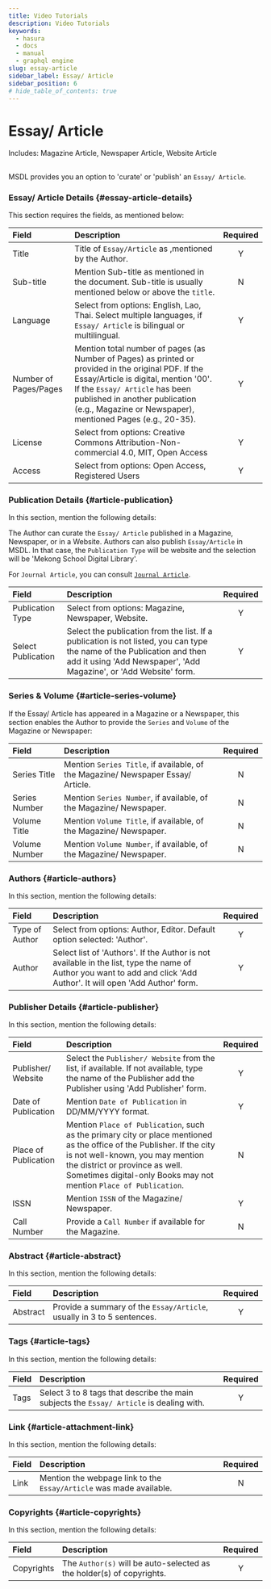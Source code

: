 ```yaml
---
title: Video Tutorials
description: Video Tutorials
keywords:
  - hasura
  - docs
  - manual
  - graphql engine
slug: essay-article
sidebar_label: Essay/ Article
sidebar_position: 6
# hide_table_of_contents: true
---
```



# Essay/ Article

<div className="badge badge--primary heading-badge">Includes: Magazine Article, Newspaper Article, Website Article</div>

##

MSDL provides you an option to 'curate' or 'publish' an `Essay/ Article`.

### Essay/ Article Details {#essay-article-details}

This section requires the fields, as mentioned below:

<Thumbnail src="/img/article/article-details.png" alt="Disseration details" />

| Field                 | Description                                                                                                                                                                                                                                                                   | Required |
| :-------------------- | :---------------------------------------------------------------------------------------------------------------------------------------------------------------------------------------------------------------------------------------------------------------------------- | :------: |
| Title                 | Title of `Essay/Article` as ,mentioned by the Author.                                                                                                                                                                                                                         |    Y     |
| Sub-title             | Mention Sub-title as mentioned in the document. Sub-title is usually mentioned below or above the `title`.                                                                                                                                                                    |    N     |
| Language              | Select from options: English, Lao, Thai. Select multiple languages, if `Essay/ Article` is bilingual or multilingual.                                                                                                                                                         |    Y     |
| Number of Pages/Pages | Mention total number of pages (as Number of Pages) as printed or provided in the original PDF. If the Essay/Article is digital, mention '00'. If the `Essay/ Article` has been published in another publication (e.g., Magazine or Newspaper), mentioned Pages (e.g., 20-35). |    Y     |
| License               | Select from options: Creative Commons Attribution-Non-commercial 4.0, MIT, Open Access                                                                                                                                                                                        |    Y     |
| Access                | Select from options: Open Access, Registered Users                                                                                                                                                                                                                            |    Y     |

### Publication Details {#article-publication}

In this section, mention the following details:

<Thumbnail src="/img/article/article-publication.png" alt="Article publication" />

The Author can curate the `Essay/ Article` published in a Magazine, Newspaper, or in a Website. Authors can also publish
`Essay/Article` in MSDL. In that case, the `Publication Type` will be website and the selection will be 'Mekong School
Digital Library'.

For `Journal Article`, you can consult [`Journal Article`](/docs/latest/user-manual/creator/journal-article).

| Field              | Description                                                                                                                                                                                  | Required |
| :----------------- | :------------------------------------------------------------------------------------------------------------------------------------------------------------------------------------------- | :------: |
| Publication Type   | Select from options: Magazine, Newspaper, Website.                                                                                                                                           |    Y     |
| Select Publication | Select the publication from the list. If a publication is not listed, you can type the name of the Publication and then add it using 'Add Newspaper', 'Add Magazine', or 'Add Website' form. |    Y     |

### Series & Volume {#article-series-volume}

If the Essay/ Article has appeared in a Magazine or a Newspaper, this section enables the Author to provide the `Series`
and `Volume` of the Magazine or Newspaper:

<Thumbnail src="/img/article/article-series-volume.png" alt="Article series and volume" />

| Field         | Description                                                                      | Required |
| :------------ | :------------------------------------------------------------------------------- | :------: |
| Series Title  | Mention `Series Title`, if available, of the Magazine/ Newspaper Essay/ Article. |    N     |
| Series Number | Mention `Series Number`, if available, of the Magazine/ Newspaper.               |    N     |
| Volume Title  | Mention `Volume Title`, if available, of the Magazine/ Newspaper.                |    N     |
| Volume Number | Mention `Volume Number`, if available, of the Magazine/ Newspaper.               |    N     |

### Authors {#article-authors}

In this section, mention the following details:

<Thumbnail src="/img/article/article-authors.png" alt="Article Authors" />

| Field          | Description                                                                                                                                                           | Required |
| :------------- | :-------------------------------------------------------------------------------------------------------------------------------------------------------------------- | :------: |
| Type of Author | Select from options: Author, Editor. Default option selected: 'Author'.                                                                                               |    Y     |
| Author         | Select list of 'Authors'. If the Author is not available in the list, type the name of Author you want to add and click 'Add Author'. It will open 'Add Author' form. |    Y     |

### Publisher Details {#article-publisher}

In this section, mention the following details:

<Thumbnail src="/img/article/article-publisher.png" alt="Essay/ Article publisher MSDL" />

| Field                | Description                                                                                                                                                                                                                                                       | Required |
| :------------------- | :---------------------------------------------------------------------------------------------------------------------------------------------------------------------------------------------------------------------------------------------------------------- | :------: |
| Publisher/ Website   | Select the `Publisher/ Website` from the list, if available. If not available, type the name of the Publisher add the Publisher using 'Add Publisher' form.                                                                                                       |    Y     |
| Date of Publication  | Mention `Date of Publication` in DD/MM/YYYY format.                                                                                                                                                                                                               |    Y     |
| Place of Publication | Mention `Place of Publication`, such as the primary city or place mentioned as the office of the Publisher. If the city is not well-known, you may mention the district or province as well. Sometimes digital-only Books may not mention `Place of Publication`. |    N     |
| ISSN                 | Mention `ISSN` of the Magazine/ Newspaper.                                                                                                                                                                                                                        |    Y     |
| Call Number          | Provide a `Call Number` if available for the Magazine.                                                                                                                                                                                                            |    N     |

### Abstract {#article-abstract}

In this section, mention the following details:

<Thumbnail src="/img/article/article-abstract.png" alt="Essay Article abstract" />

| Field    | Description                                                            | Required |
| :------- | :--------------------------------------------------------------------- | :------: |
| Abstract | Provide a summary of the `Essay/Article`, usually in 3 to 5 sentences. |    Y     |

### Tags {#article-tags}

In this section, mention the following details:

<Thumbnail src="/img/article/article-tags.png" alt="Essay article tags" />

| Field | Description                                                                              | Required |
| :---- | :--------------------------------------------------------------------------------------- | :------: |
| Tags  | Select 3 to 8 tags that describe the main subjects the `Essay/ Article` is dealing with. |    Y     |

### Link {#article-attachment-link}

In this section, mention the following details:

<Thumbnail src="/img/article/article-attachment-link.png" alt="Essay/ Article link MSDL" />

| Field | Description                                                         | Required |
| :---- | :------------------------------------------------------------------ | :------: |
| Link  | Mention the webpage link to the `Essay/Article` was made available. |    N     |

### Copyrights {#article-copyrights}

In this section, mention the following details:

<Thumbnail src="/img/article/article-copyrights.png" alt="Blog link" />

| Field      | Description                                                           | Required |
| :--------- | :-------------------------------------------------------------------- | :------: |
| Copyrights | The `Author(s)` will be auto-selected as the holder(s) of copyrights. |    Y     |
